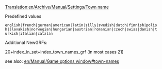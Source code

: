 [[Translation:en/Archive/Manual/Settings/Town name]]


Predefined values

 english|french|german|american|latin|silly|swedish|dutch|finnish|polish|slovakish|norwegian|hungarian|austrian|romanian|czech|swiss|danish|turkish|italian|catalan

Additional NewGRFs:

20+index_in_set+index_town_names_grf 
(in most cases 21)

see also: [[en/Manual/Game options window#town-names]]